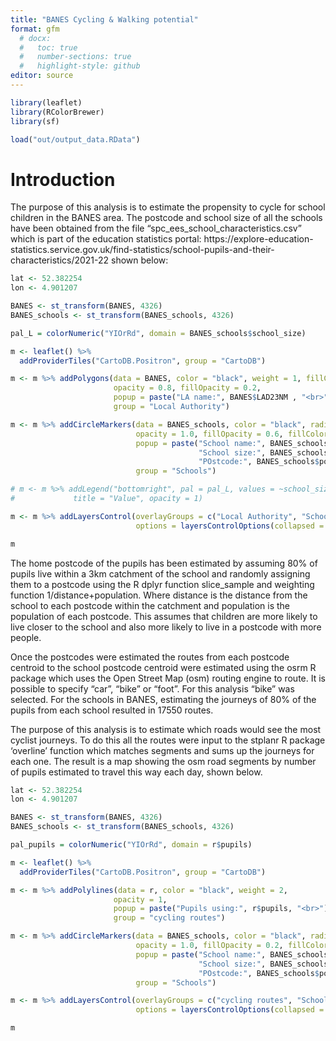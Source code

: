 ```yaml
---
title: "BANES Cycling & Walking potential"
format: gfm
  # docx:
  #   toc: true
  #   number-sections: true
  #   highlight-style: github
editor: source
---
```


```r

library(leaflet)
library(RColorBrewer)
library(sf)

load("out/output_data.RData")

```

# Introduction
The purpose of this analysis is to estimate the propensity to cycle for school children in the BANES area. The postcode and school size of all the schools have been obtained from the file "spc_ees_school_characteristics.csv" which is part of the education statistics portal: https://explore-education-statistics.service.gov.uk/find-statistics/school-pupils-and-their-characteristics/2021-22 shown below:

```r


lat <- 52.382254
lon <- 4.901207

BANES <- st_transform(BANES, 4326)
BANES_schools <- st_transform(BANES_schools, 4326)

pal_L = colorNumeric("YIOrRd", domain = BANES_schools$school_size)

m <- leaflet() %>% 
  addProviderTiles("CartoDB.Positron", group = "CartoDB")

m <- m %>% addPolygons(data = BANES, color = "black", weight = 1, fillColor = "grey",
                       opacity = 0.8, fillOpacity = 0.2,
                       popup = paste("LA name:", BANES$LAD23NM , "<br>"),
                       group = "Local Authority")

m <- m %>% addCircleMarkers(data = BANES_schools, color = "black", radius = 4, weight = 0.2,
                            opacity = 1.0, fillOpacity = 0.6, fillColor = ~pal_L(school_size),
                            popup = paste("School name:", BANES_schools$school_name, "<br>",
                                          "School size:", BANES_schools$school_size, "<br>",
                                          "POstcode:", BANES_schools$postcode, "<br>"),
                            group = "Schools")

# m <- m %>% addLegend("bottomright", pal = pal_L, values = ~school_size,
#             title = "Value", opacity = 1)

m <- m %>% addLayersControl(overlayGroups = c("Local Authority", "Schools"),
                            options = layersControlOptions(collapsed = FALSE), position = "topright")

m

```

The home postcode of the pupils has been estimated by assuming 80% of pupils live within a 3km catchment of the school and randomly assigning them to a postcode using the R dplyr function slice_sample and weighting function 1/distance+population. Where distance is the distance from the school to each postcode within the catchment and population is the population of each postcode. This assumes that children are more likely to live closer to the school and also more likely to live in a postcode with more people.

Once the postcodes were estimated the routes from each postcode centroid to the school postcode centroid were estimated using the osrm R package which uses the Open Street Map (osm) routing engine to route. It is possible to specify "car", "bike" or "foot". For this analysis "bike" was selected. For the schools in BANES, estimating the journeys of 80% of the pupils from each school resulted in 17550 routes.

The purpose of this analysis is to estimate which roads would see the most cyclist journeys. To do this all the routes were input to the stplanr R package 'overline' function which matches segments and sums up the journeys for each one. The result is a map showing the osm road segments by number of pupils estimated to travel this way each day, shown below.

```r


lat <- 52.382254
lon <- 4.901207

BANES <- st_transform(BANES, 4326)
BANES_schools <- st_transform(BANES_schools, 4326)

pal_pupils = colorNumeric("YIOrRd", domain = r$pupils)

m <- leaflet() %>% 
  addProviderTiles("CartoDB.Positron", group = "CartoDB")

m <- m %>% addPolylines(data = r, color = "black", weight = 2,
                       opacity = 1,
                       popup = paste("Pupils using:", r$pupils, "<br>"),
                       group = "cycling routes")

m <- m %>% addCircleMarkers(data = BANES_schools, color = "black", radius = 4,
                            opacity = 1.0, fillOpacity = 0.2, fillColor = ~pal_L(BANES_schools$school_size),
                            popup = paste("School name:", BANES_schools$school_name, "<br>",
                                          "School size:", BANES_schools$school_size, "<br>",
                                          "POstcode:", BANES_schools$postcode, "<br>"),
                            group = "Schools")

m <- m %>% addLayersControl(overlayGroups = c("cycling routes", "Schools"),
                            options = layersControlOptions(collapsed = FALSE), position = "topright")

m

```
